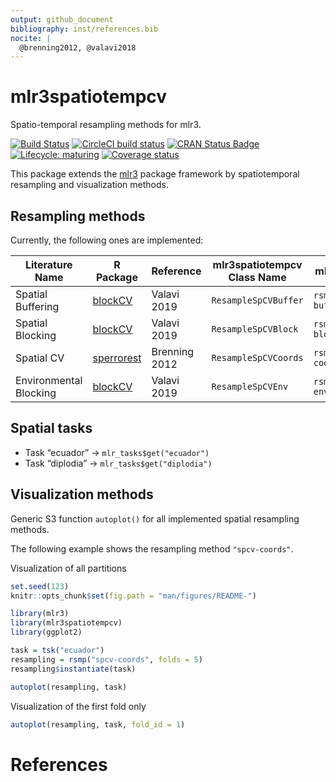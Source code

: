 ```yaml
---
output: github_document
bibliography: inst/references.bib
nocite: | 
  @brenning2012, @valavi2018
---
```


# mlr3spatiotempcv

Spatio-temporal resampling methods for mlr3.

<!-- badges: start -->
[![Build Status](https://img.shields.io/travis/mlr-org/mlr3spatiotempcv/master?label=Linux&logo=travis&style=flat-square)](https://travis-ci.org/mlr-org/mlr3spatiotempcv)
[![CircleCI build status](https://circleci.com/gh/mlr-org/mlr3spatiotempcv.svg?style=svg)](https://circleci.com/gh/mlr-org/mlr3spatiotempcv)
[![CRAN Status Badge](https://www.r-pkg.org/badges/version-ago/mlr3spatiotempcv)](https://cran.r-project.org/package=mlr3spatiotempcv)
[![Lifecycle: maturing](https://img.shields.io/badge/lifecycle-maturing-blue.svg)](https://www.tidyverse.org/lifecycle/#maturing)
[![Coverage status](https://codecov.io/gh/mlr-org/mlr3spatiotempcv/branch/master/graph/badge.svg)](https://codecov.io/github/mlr-org/mlr3spatiotempcv?branch=master)
<!-- badges: end -->

This package extends the [mlr3](https://github.com/mlr-org/mlr3) package framework by spatiotemporal resampling and visualization methods.

## Resampling methods

Currently, the following ones are implemented:

| Literature Name        | R Package                                                 | Reference     | mlr3spatiotempcv Class Name | mlr3 sugar            |
| ---------------        | ---------                                                 | ---------     | ---------------------       | --------------------- |
| Spatial Buffering      | [blockCV](https://github.com/rvalavi/blockCV)             | Valavi 2019   | `ResampleSpCVBuffer`        | `rsmp("spcv-buffer")` |
| Spatial Blocking       | [blockCV](https://github.com/rvalavi/blockCV)             | Valavi 2019   | `ResampleSpCVBlock`         | `rsmp("spcv-block")`  |
| Spatial CV             | [sperrorest](https://github.com/giscience-fsu/sperrorest) | Brenning 2012 | `ResampleSpCVCoords`        | `rsmp("spcv-coords")` |
| Environmental Blocking | [blockCV](https://github.com/rvalavi/blockCV)             | Valavi 2019   | `ResampleSpCVEnv`           | `rsmp("spcv-env")`    |

## Spatial tasks

- Task "ecuador" -> `mlr_tasks$get("ecuador")`
- Task "diplodia" -> `mlr_tasks$get("diplodia")`

## Visualization methods

Generic S3 function `autoplot()` for all implemented spatial resampling methods.

The following example shows the resampling method `"spcv-coords"`. 

Visualization of all partitions

```r
set.seed(123)
knitr::opts_chunk$set(fig.path = "man/figures/README-")
```


```r
library(mlr3)
library(mlr3spatiotempcv)
library(ggplot2)

task = tsk("ecuador")
resampling = rsmp("spcv-coords", folds = 5)
resampling$instantiate(task)

autoplot(resampling, task)
```

Visualization of the first fold only

```r
autoplot(resampling, task, fold_id = 1)
```

# References
